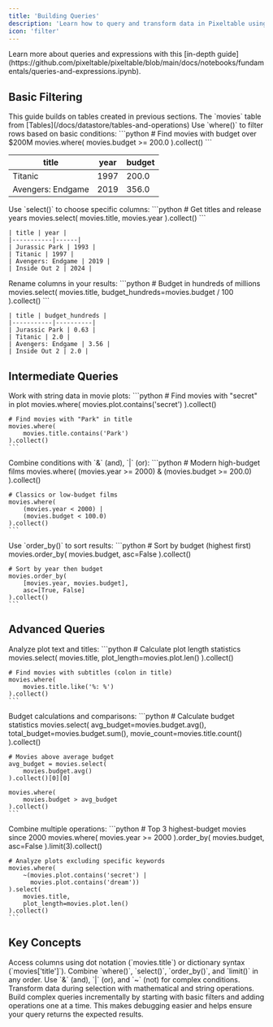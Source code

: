 ```yaml
---
title: 'Building Queries'
description: 'Learn how to query and transform data in Pixeltable using where() and select()'
icon: 'filter'
---
```


<Info>
Learn more about queries and expressions with this [in-depth guide](https://github.com/pixeltable/pixeltable/blob/main/docs/notebooks/fundamentals/queries-and-expressions.ipynb).
</Info>

## Basic Filtering

<Note>
This guide builds on tables created in previous sections. The `movies` table from [Tables](/docs/datastore/tables-and-operations)
</Note>

<Tabs>
  <Tab title="Simple Where">
    Use `where()` to filter rows based on basic conditions:
    ```python
    # Find movies with budget over $200M
    movies.where(
        movies.budget >= 200.0
    ).collect()
    ```
    
  | title | year | budget |
  |-----------|------|---------|
  | Titanic | 1997 | 200.0 |
  | Avengers: Endgame | 2019 | 356.0 |
  </Tab>

  <Tab title="Basic Select">
    Use `select()` to choose specific columns:
    ```python
    # Get titles and release years
    movies.select(
        movies.title, 
        movies.year
    ).collect()
    ```


    | title | year |
    |-----------|------|
    | Jurassic Park | 1993 |
    | Titanic | 1997 |
    | Avengers: Endgame | 2019 |
    | Inside Out 2 | 2024 |
    
  </Tab>

  <Tab title="Column Naming">
    Rename columns in your results:
    ```python
    # Budget in hundreds of millions
    movies.select(
        movies.title,
        budget_hundreds=movies.budget / 100
    ).collect()
    ```


    | title | budget_hundreds |
    |-----------|----------|
    | Jurassic Park | 0.63 |
    | Titanic | 2.0 |
    | Avengers: Endgame | 3.56 |
    | Inside Out 2 | 2.0 |
    
  </Tab>
</Tabs>

## Intermediate Queries

<AccordionGroup>
  <Accordion title="Text Filtering" icon="font">
    Work with string data in movie plots:
    ```python
    # Find movies with "secret" in plot
    movies.where(
        movies.plot.contains('secret')
    ).collect()

    # Find movies with "Park" in title
    movies.where(
        movies.title.contains('Park')
    ).collect()
    ```
  </Accordion>

  <Accordion title="Multiple Conditions" icon="filter">
    Combine conditions with `&` (and), `|` (or):
    ```python
    # Modern high-budget films
    movies.where(
        (movies.year >= 2000) &
        (movies.budget >= 200.0)
    ).collect()

    # Classics or low-budget films
    movies.where(
        (movies.year < 2000) |
        (movies.budget < 100.0)
    ).collect()
    ```
  </Accordion>

  <Accordion title="Sorting Results" icon="arrow-down-wide-short">
    Use `order_by()` to sort results:
    ```python
    # Sort by budget (highest first)
    movies.order_by(
        movies.budget, 
        asc=False
    ).collect()

    # Sort by year then budget
    movies.order_by(
        [movies.year, movies.budget], 
        asc=[True, False]
    ).collect()
    ```
  </Accordion>
</AccordionGroup>

## Advanced Queries

<CardGroup cols={1}>
  <Card title="Text Analysis" icon="text-size">
    Analyze plot text and titles:
    ```python
    # Calculate plot length statistics
    movies.select(
        movies.title,
        plot_length=movies.plot.len()
    ).collect()

    # Find movies with subtitles (colon in title)
    movies.where(
        movies.title.like('%: %')
    ).collect()
    ```
  </Card>

  <Card title="Numeric Analysis" icon="calculator">
    Budget calculations and comparisons:
    ```python
    # Calculate budget statistics
    movies.select(
        avg_budget=movies.budget.avg(),
        total_budget=movies.budget.sum(),
        movie_count=movies.title.count()
    ).collect()
    
    # Movies above average budget
    avg_budget = movies.select(
        movies.budget.avg()
    ).collect()[0][0]
    
    movies.where(
        movies.budget > avg_budget
    ).collect()
    ```
  </Card>

  <Card title="Complex Filtering" icon="layer-group">
    Combine multiple operations:
    ```python
    # Top 3 highest-budget movies since 2000
    movies.where(
        movies.year >= 2000
    ).order_by(
        movies.budget, 
        asc=False
    ).limit(3).collect()
    
    # Analyze plots excluding specific keywords
    movies.where(
        ~(movies.plot.contains('secret') | 
          movies.plot.contains('dream'))
    ).select(
        movies.title,
        plot_length=movies.plot.len()
    ).collect()
    ```
  </Card>
</CardGroup>

## Key Concepts

<CardGroup cols={2}>
  <Card title="Column References" icon="table-columns">
    Access columns using dot notation (`movies.title`) or dictionary syntax (`movies['title']`).
  </Card>
  <Card title="Chaining Operations" icon="link">
    Combine `where()`, `select()`, `order_by()`, and `limit()` in any order.
  </Card>
  <Card title="Boolean Logic" icon="code-compare">
    Use `&` (and), `|` (or), and `~` (not) for complex conditions.
  </Card>
  <Card title="Transformations" icon="wand-magic-sparkles">
    Transform data during selection with mathematical and string operations.
  </Card>
</CardGroup>

<Tip>
Build complex queries incrementally by starting with basic filters and adding operations one at a time. This makes debugging easier and helps ensure your query returns the expected results.
</Tip>